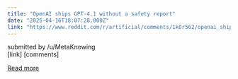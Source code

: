 ```yaml
---
title: "OpenAI ships GPT-4.1 without a safety report"
date: "2025-04-16T18:07:28.000Z"
link: "https://www.reddit.com/r/artificial/comments/1k0r562/openai_ships_gpt41_without_a_safety_report/"
---
```


submitted by    /u/MetaKnowing  
 [link]   [comments]

[Read more](https://www.reddit.com/r/artificial/comments/1k0r562/openai_ships_gpt41_without_a_safety_report/)
